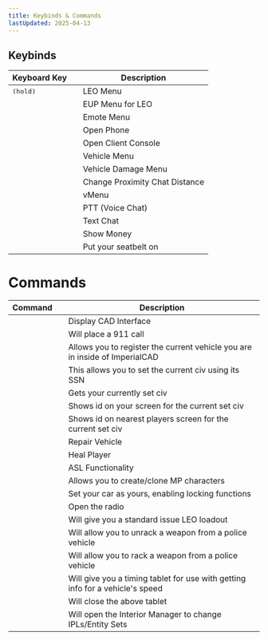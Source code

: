 ```yaml
---
title: Keybinds & Commands
lastUpdated: 2025-04-13
---
```



## Keybinds

| **Keyboard Key**            |     | **Description**                |
| --------------------------- | --- | ------------------------------ |
| <Kbd windows="F1" /> (hold) |     | LEO Menu                       |
| <Kbd windows="F3" />        |     | EUP Menu for LEO               |
| <Kbd windows="F4" />        |     | Emote Menu                     |
| <Kbd windows="F7" />        |     | Open Phone                     |
| <Kbd windows="F8" />        |     | Open Client Console            |
| <Kbd windows="F9" />        |     | Vehicle Menu                   |
| <Kbd windows="F10" />       |     | Vehicle Damage Menu            |
| <Kbd windows="F11" />       |     | Change Proximity Chat Distance |
| <Kbd windows="M" />         |     | vMenu                          |
| <Kbd windows="N" />         |     | PTT (Voice Chat)               |
| <Kbd windows="T" />         |     | Text Chat                      |
| <Kbd windows="Z" />         |     | Show Money                     |
| <Kbd windows="B" />         |     | Put your seatbelt on           |

# Commands

| **Command**                        |     | **Description**                                                               |
| ---------------------------------- | --- | ----------------------------------------------------------------------------- |
| <Kbd windows="/tablet" />          |     | Display CAD Interface                                                         |
| <Kbd windows="/911" />             |     | Will place a 911 call                                                         |
| <Kbd windows="/regveh" />          |     | Allows you to register the current vehicle you are in inside of ImperialCAD   |
| <Kbd windows="/setciv SSN" />      |     | This allows you to set the current civ using its SSN                          |
| <Kbd windows="/getciv" />          |     | Gets your currently set civ                                                   |
| <Kbd windows="/id" />              |     | Shows id on your screen for the current set civ                               |
| <Kbd windows="/giveid" />          |     | Shows id on nearest players screen for the current set civ                    |
| <Kbd windows="/repair" />          |     | Repair Vehicle                                                                |
| <Kbd windows="/heal" />            |     | Heal Player                                                                   |
| <Kbd windows="/asl" />             |     | ASL Functionality                                                             |
| <Kbd windows="/manageme" />        |     | Allows you to create/clone MP characters                                      |
| <Kbd windows="/mycar" />           |     | Set your car as yours, enabling locking functions                             |
| <Kbd windows="/radio" />           |     | Open the radio                                                                |
| <Kbd windows="/loadout" />         |     | Will give you a standard issue LEO loadout                                    |
| <Kbd windows="/unrack" />          |     | Will allow you to unrack a weapon from a police vehicle                       |
| <Kbd windows="/rack" />            |     | Will allow you to rack a weapon from a police vehicle                         |
| <Kbd windows="/timingtool" />      |     | Will give you a timing tablet for use with getting info for a vehicle's speed |
| <Kbd windows="/closetimingtool" /> |     | Will close the above tablet                                                   |
| <Kbd windows="/interiormanager" /> |     | Will open the Interior Manager to change IPLs/Entity Sets                     |
